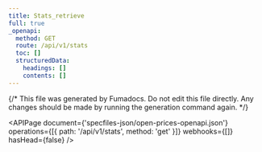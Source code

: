 ```yaml
---
title: Stats_retrieve
full: true
_openapi:
  method: GET
  route: /api/v1/stats
  toc: []
  structuredData:
    headings: []
    contents: []
---
```


{/* This file was generated by Fumadocs. Do not edit this file directly. Any changes should be made by running the generation command again. */}

<APIPage
  document={'specfiles-json/open-prices-openapi.json'}
  operations={[{ path: '/api/v1/stats', method: 'get' }]}
  webhooks={[]}
  hasHead={false}
/>

